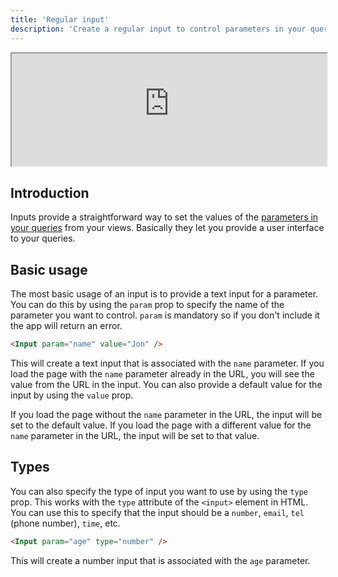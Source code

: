 ```yaml
---
title: 'Regular input'
description: 'Create a regular input to control parameters in your queries'
---
```


<iframe class="rounded-xl" src="https://docs-charts-examples.fly.dev/components/input" width="100%" height="180"> </iframe>

## Introduction

Inputs provide a straightforward way to set the values of the [parameters in your queries](/queries/logic/parameters) from your views. Basically they let you provide a user interface to your queries.

## Basic usage

The most basic usage of an input is to provide a text input for a parameter. You can do this by using the `param` prop to specify the name of the parameter you want to control. `param` is mandatory so if you don't include it the app will return an error.

```html
<Input param="name" value="Jon" />
```

This will create a text input that is associated with the `name` parameter. If you load the page with the `name` parameter already in the URL, you will see the value from the URL in the input. You can also provide a default value for the input by using the `value` prop.

If you load the page without the `name` parameter in the URL, the input will be set to the default value. If you load the page with a different value for the `name` parameter in the URL, the input will be set to that value.

## Types

You can also specify the type of input you want to use by using the `type` prop. This works with the `type` attribute of the `<input>` element in HTML. You can use this to specify that the input should be a `number`, `email`, `tel` (phone number), `time`, etc.

```html
<Input param="age" type="number" />
```

This will create a number input that is associated with the `age` parameter.
